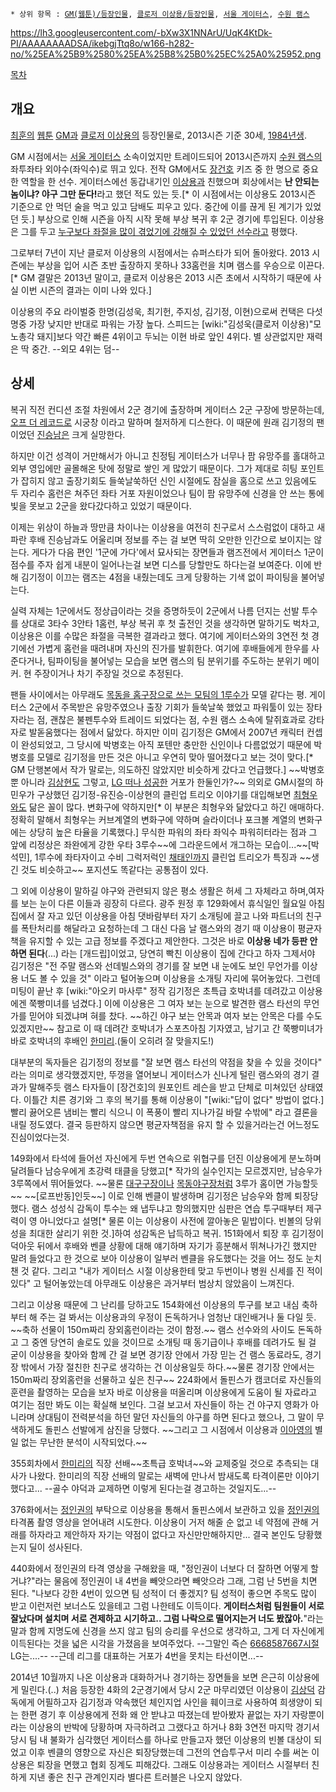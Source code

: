  * 상위 항목 : [[GM(웹툰)/등장인물]], [[클로저 이상용/등장인물]], [[서울 게이터스]], [[수원 램스]]

https://lh3.googleusercontent.com/-bXw3X1NNArU/UqK4KtDk-PI/AAAAAAAADSA/ikebgjTtq8o/w166-h282-no/%25EA%25B9%2580%25EA%25B8%25B0%25EC%25A0%25952.png

[[목차]]

== 개요 ==
[[최훈]]의 [[웹툰]] [[GM(웹툰)|GM]]과 [[클로저 이상용]]의 등장인물로, 2013시즌 기준 30세, [[1984년]]생.

GM 시점에서는 [[서울 게이터스]] 소속이었지만 트레이드되어 2013시즌까지 [[수원 램스]]의 좌투좌타 외야수(좌익수)로 뛰고 있다. 전작 GM에서도 [[장건호]] 키즈 중 한 명으로 중요한 역할을 한 선수. 게이터스에선 동갑내기인 [[이상용(클로저 이상용)|이상용]]과 친했으며 회상에서는 '''난 안되는 놈이냐? 야구 그만 둔다!'''라고 했던 적도 있는 듯.[* 이 시점에서는 이상용도 2013시즌 기준으로 안 먹던 술을 먹고 있고 담배도 피우고 있다. 중간에 이를 끊게 된 계기가 있었던 듯.] 부상으로 인해 시즌을 아직 시작 못해 부상 복귀 후 2군 경기에 투입된다. 이상용은 그를 두고 [[조홍/기타 창작물|누구보다 좌절을 많이 겪었기에 강해질 수 있었던 선수]]라고 평했다. 

그로부터 7년이 지난 클로저 이상용의 시점에서는 슈퍼스타가 되어 돌아왔다. 2013 시즌에는 부상을 입어 시즌 초반 출장하지 못하나 33홈런을 치며 램스를 우승으로 이끈다.[* GM 결말은 2013년 말이고, 클로저 이상용은 2013 시즌 초에서 시작하기 때문에 사실 이번 시즌의 결과는 이미 나와 있다.]

이상용의 주요 라이벌중 한명(김성욱, 최기헌, 주지성, 김기정, 이현)으로써 컨택은 다섯명중 가장 낮지만 반대로 파워는 가장 높다. 스피드는 [wiki:"김성욱(클로저 이상용)"모 노총각 돼지]보다 약간 빠른 4위이고 두뇌는 이현 바로 앞인 4위다. 별 상관없지만 재력은 딱 중간. --외모 4위는 덤--

== 상세 ==
복귀 직전 컨디션 조절 차원에서 2군 경기에 출장하며 게이터스 2군 구장에 방문하는데, [[오프 더 레코드]]로 시궁창 이라고 말하며 철저하게 디스한다. 이 때문에 원래 김기정의 팬이었던 [[진승남]]은 크게 실망한다. 

하지만 이건 성격이 거만해서가 아니고 친정팀 게이터스가 너무나 팜 유망주를 홀대하고 외부 영입에만 골몰해온 탓에 정말로 쌓인 게 많았기 때문이다. 그가 제대로 히팅 포인트가 잡히지 않고 출장기회도 들쑥날쑥하던 신인 시절에도 잠실을 홈으로 쓰고 있음에도 두 자리수 홈런은 쳐주던 좌타 거포 자원이었으나 팀이 팜 유망주에 신경을 안 쓰는 통에 빛을 못보고 2군을 왔다갔다하고 있었기 때문이다.

이제는 위상이 하늘과 땅만큼 차이나는 이상용을 여전히 친구로서 스스럼없이 대하고 새파란 후배 진승남과도 어울리며 정보를 주는 걸 보면 딱히 오만한 인간으로 보이지는 않는다. 게다가 다음 편인 '1군에 가다'에서 묘사되는 장면들과 램즈전에서 게이터스 1군이 점수를 주자 쉽게 내분이 일어나는걸 보면 디스를 당할만도 하다는걸 보여준다. 이에 반해 김기정이 이끄는 램즈는 4점을 내줬는데도 크게 당황하는 기색 없이 파이팅을 불어넣는다.

실력 자체는 1군에서도 정상급이라는 것을 증명하듯이 2군에서 나름 던지는 선발 투수를 상대로 3타수 3안타 1홈런, 부상 복귀 후 첫 출전인 것을 생각하면 말하기도 벅차고, 이상용은 이를 수많은 좌절을 극복한 결과라고 했다. 여기에 게이터스와의 3연전 첫 경기에선 가볍게 홈런을 때려내며 자신의 진가를 발휘한다. 여기에 후배들에게 한우를 사준다거나, 팀파이팅을 불어넣는 모습을 보면 램스의 팀 분위기를 주도하는 분위기 메이커. 현 주장이거나 차기 주장일 것으로 추정된다.

팬들 사이에서는 아무래도 [[박병호|목동을 홈구장으로 쓰는 모팀의 1루수]]가 모델 같다는 평. 게이터스 2군에서 주목받은 유망주였으나 출장 기회가 들쑥날쑥 했었고 파워툴이 있는 장타자라는 점, 괜찮은 불펜투수와 트레이드 되었다는 점, 수원 램스 소속에 탈쥐효과로 강타자로 발돋움했다는 점에서 닮았다. 하지만 이미 김기정은 GM에서 2007년 캐릭터 컨셉이 완성되었고, 그 당시에 박병호는 아직 포텐만 충만한 신인이나 다름없었기 때문에 박병호를 모델로 김기정을 만든 것은 아니고 우연히 맞아 떨어졌다고 보는 것이 맞다.[* GM 단행본에서 작가 말로는, 의도하진 않았지만 비슷하게 갔다고 언급했다.] ~~박병호 뿐 아니라 [[김상현]]도 그렇고, [[탈쥐효과|LG 떠나 성공한]] 거포가 한둘인가?~~ 의외로 GM시절의 하민우가 구상했던 김기정-유진승-이상현의 클린업 트리오 이야기를 대입해보면 [[최형우]]와도 닮은 꼴이 많다. 변화구에 약하지만[* 이 부분은 최형우와 닮았다고 하긴 애매하다. 정확히 말해서 최형우는 커브계열의 변화구에 약하며 슬라이더나 포크볼 계열의 변화구에는 상당히 높은 타율을 기록했다.] 무식한 파워의 좌타 좌익수 파워히터라는 점과 그 앞에 리정상은 좌완에게 강한 우타 3루수~~에 그라운드에서 개그하는 모습이...~~[박석민], 1루수에 좌타자이고 수비 그럭저럭인 [[채태인]]까지 클린업 트리오가 특징과 ~~생긴 것도 비슷하고~~ 포지션도 똑같다는 공통점이 있다.

그 외에 이상용이 말하길 야구와 관련되지 않은 평소 생활은 허세 그 자체라고 하며,여자를 보는 눈이 다른 이들과 굉장히 다르다. 광주 원정 후 129화에서 휴식일인 월요일 아침 집에서 잘 자고 있던 이상용을 아침 댓바람부터 자기 소개팅에 끌고 나와 파트너의 친구를 폭탄처리를 해달라고 요청하는데 그 대신 다음 날 램스와의 경기 때 이상용이 평균자책을 유지할 수 있는 고급 정보를 주겠다고 제안한다. 그것은 바로 '''이상용 네가 등판 안 하면 된다'''(...) 라는 [개드립]이었고, 당연히 빡친 이상용이 집에 간다고 하자 그제서야 김기정은 "전 주말 램스와 선데빌스와의 경기를 잘 보면 내 눈에도 보인 무언가를 이상용 너도 볼 수 있을 것" 이라고 털어놓으며 이상용을 소개팅 자리에 묶어놓았다. 그런데 미팅이 끝난 후 [wiki:"아오키 마사루" 정작 김기정은 초특급 호박녀를 데려갔고 이상용에겐 쭉빵미녀를 넘겼다.] 이에 이상용은 그 여자 보는 눈으로 발견한 램스 타선의 무언가를 믿어야 되겠냐며 혀를 찼다. ~~하긴 야구 보는 안목과 여자 보는 안목은 다를 수도 있겠지만~~ 참고로 이 때 데려간 호박녀가 스포츠아침 기자였고, 남기고 간 쭉빵미녀가 바로 호박녀의 후배인 [[한미리]].(둘이 오히려 잘 맞을지도!)

대부분의 독자들은 김기정의 정보를 "잘 보면 램스 타선의 약점을 찾을 수 있을 것이다" 라는 의미로 생각했겠지만, 뚜껑을 열어보니 게이터스가 신나게 털린 램스와의 경기 결과가 말해주듯 램스 타자들이 [장건호]의 원포인트 레슨을 받고 단체로 미쳐있던 상태였다. 이틀간 치른 경기와 그 후의 복기를 통해 이상용이 "[wiki:"답이 없다" 방법이 없다.] 빨리 끓어오른 냄비는 빨리 식으니 이 폭풍이 빨리 지나가길 바랄 수밖에" 라고 결론을 내릴 정도였다. 결국 등판하지 않으면 평균자책점을 유지 할 수 있을거라는건 어느정도 진심이었다는것.

149화에서 타석에 들어선 자신에게 두번 연속으로 위협구를 던진 이상용에게 분노하며 달려들다 남승우에게 초강력 태클을 당했고[* 작가의 실수인지는 모르겠지만, 남승우가 3루쪽에서 뛰어들었다. ~~물론 [[대구구장]]이나 [[목동야구장]]처럼 3루가 홈이면 가능할듯~~ ~~[로프반동]인듯~~] 이로 인해 벤클이 발생하며 김기정은 남승우와 함께 퇴장당했다. 램스 성성식 감독이 투수는 왜 냅두냐고 항의했지만 심판은 연습 투구때부터 제구력이 영 아니었다고 설명[* 물론 이는 이상용이 사전에 깔아놓은 밑밥이다. 빈볼의 당위성을 최대한 살리기 위한 것.]하여 성감독은 납득하고 복귀. 151화에서 퇴장 후 김기정이 덕아웃 뒤에서 후배와 벤클 상황에 대해 얘기하며 자기가 흥분해서 뛰쳐나가긴 했지만 말려 들었다고 한 것으로 보아 이상용이 일부러 벤클을 유도했다는 것을 어느 정도 눈치챈 것 같다. 그리고 "내가 게이터스 시절 이상용한테 맞고 두번이나 병원 신세를 진 적이 있다" 고 털어놓았는데 아무래도 이상용은 과거부터 범상치 않았음이 느껴진다.

그리고 이상용 때문에 그 난리를 당하고도 154화에선 이상용의 투구를 보고 내심 축하부터 해 주는 걸 봐서는 이상용과의 우정이 돈독하거나 엄청난 대인배거나 둘 다일 듯. ~~축하 선물이 150m짜리 장외홈런이라는 것이 함정.~~ 램스 선수와의 사이도 돈독하고 그 중엔 당연히 솔로도 있을 것이므로 소개팅 때 동기급이나 후배를 데려가도 될 걸 굳이 이상용을 찾아와 함께 간 걸 보면 경기장 안에서 가장 믿는 건 램스 동료라도, 경기장 밖에서 가장 절친한 친구로 생각하는 건 이상용일듯 하다.~~물론 경기장 안에서는 150m짜리 장외홈런을 선물하고 싶은 친구~~ 224화에서 돌핀스가 캠코더로 자신들의 훈련을 촬영하는 모습을 보자 바로 이상용을 떠올리며 이상용에게 도움이 될 자료라고 여기는 점만 봐도 이는 확실해 보인다. 그걸 보고서 자신들이 하는 건 야구지 영화가 아니라며 상대팀이 전력분석을 하던 말던 자신들의 야구를 하면 된다고 했으나, 그 말이 무색하게도 돌핀스 선발에게 삼진을 당했다. ~~그리고 그 시점에서 이상용과 [[이아영(클로저 이상용)|이아영]]의 별 일 없는 무난한 분석이 시작되었다.~~

355회차에서 [[한미리]]의 직장 선배~~초특급 호박녀~~와 교제중일 것으로 추측되는 대사가 나왔다. 한미리의 직장 선배의 말로는 새벽에 만나서 밤새도록 타격이론만 이야기했다고... --골수 야덕과 교제하면 이렇게 된다는걸 경고하는 것일지도...--

376화에서는 [[정인권]]의 부탁으로 이상용을 통해서 돌핀스에서 보관하고 있을 [[정인권]]의 타격폼 촬영 영상을 얻어내려 시도한다. 이상용이 거저 해줄 순 없고 네 약점에 관해 거래를 하자라고 제안하자 자기는 약점이 없다고 자신만만해하지만... 결국 본인도 당황했는지 딜이 성사된다.

440화에서 정인권의 타격 영상을 구해왔을 때, "정인권이 너보다 더 잘하면 어떻게 할거냐?"라는 물음에 정인권이 내 4번을 빼앗으라면 빼앗으라 그래, 그럼 난 5번을 치면 된다. "나보다 강한 4번이 있으면 팀 성적이 더 좋겠지? 팀 성적이 좋으면 주목도 많이 받고 이런저런 보너스도 있을테고 그럼 나한테도 이득이다. '''게이터스처럼 팀원들이 서로 잘났다며 설치며 서로 견제하고 시기하고.. 그럼 나락으로 떨어지는거 너도 봤잖아.'''"라는 말과 함께 지명도에 신경을 쓰지 않고 팀의 승리를 우선으로 생각하고, 그게 더 자신에게 이득된다는 것을 넓은 시각을 가졌음을 보여주었다. --그말인 즉슨 [[6668587667]]시절 LG는....-- --근데 리그를 대표하는 거포가 4번을 못치는 타선이면...--

2014년 10월까지 나온 이상용과 대화하거나 경기하는 장면들을 보면 은근히 이상용에게 밀린다.(..) 처음 등장한 4화의 2군경기에서 당시 2군 마무리였던 이상용이 [[김상덕]] 감독에게 어필하고자 김기정과 약속했던 체인지업 사인을 훼이크로 사용하여 희생양이 되는 한편 경기 후 이상용에게 전화 왜 안 받냐고 따졌는데 받아봤자 끝없는 자기 자랑뿐이라는 이상용의 반박에 당황하며 자극하려고 그랬다고 하거나 8화 3연전 마지막 경기서 당시 팀 내 불화가 심각했던 게이터스를 하나로 만들고자 했던 이상용의 빈볼 대상이 되었고 이후 벤클의 영향으로 자신은 퇴장당했는데 그전의 연습투구서 미리 수를 써논 이상용은 퇴장을 면했고 협회 징계도 피해갔다. 그래도 이상용과는 게이터스 시절부터 친하게 지낸 좋은 친구 관계인지라 별다른 트러블은 나오지 않았다.
